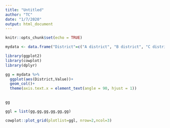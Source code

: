 ```yaml
---
title: "Untitled"
author: "TC"
date: "1/7/2020"
output: html_document
---
```


```r
knitr::opts_chunk$set(echo = TRUE)
```


```r
mydata <- data.frame("District"=c("A district", "B district", "C district", "D district", "E district", "F district", "G district"), "Value"=c(3,4,3,6,8,4,4))

```

```r
library(ggplot2)
library(cowplot)
library(dplyr)

gg = mydata %>% 
  ggplot(aes(District,Value))+
  geom_col()+
  theme(axis.text.x = element_text(angle = 90, hjust = 1))
  

gg

ggl = list(gg,gg,gg,gg,gg,gg)

cowplot::plot_grid(plotlist=ggl, nrow=2,ncol=3)
```

